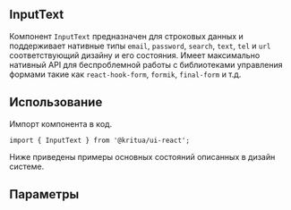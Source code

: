 

## InputText
Компонент `InputText` предназначен для строковых данных и поддерживает нативные типы `email`, `password`, `search`, `text`, `tel` и `url` соответствующий дизайну и его состояния.
Имеет максимально нативный API для беспроблемной работы c библиотеками управления формами такие как `react-hook-form`, `formik`, `final-form` и т.д.

## Использование
Импорт компонента в код.
```tsx
import { InputText } from '@kritua/ui-react';
```

Ниже приведены примеры основных состояний описанных в дизайн системе.
<Canvas isColumn={true}>
    <Story id="components-inputs-text--default" />
    <Story id="components-inputs-text--label" />
    <Story id="components-inputs-text--disabled" />
    <Story id="components-inputs-text--required" />
    <Story id="components-inputs-text--read-only" />
    <Story id="components-inputs-text--description" />
</Canvas>

<Canvas isColumn={true}>
    <Story id="components-inputs-text--error-status" />
    <Story id="components-inputs-text--error-status-and-message" />
</Canvas>

<Canvas isColumn={true}>
    <Story id="components-inputs-text--icon-after" />
    <Story id="components-inputs-text--icon-before" />
    <Story id="components-inputs-text--icon-before-and-after" />
</Canvas>

## Параметры
<ArgsTable of={InputText} />
